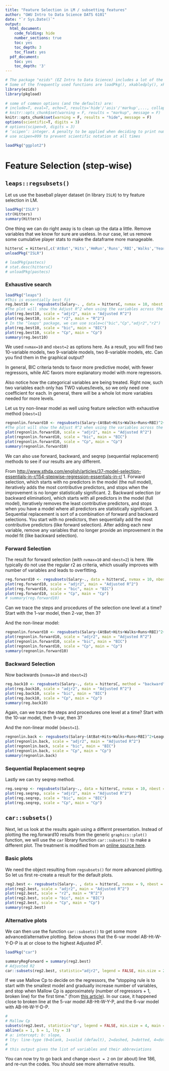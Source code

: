 ---
title: "Feature Selection in LM / subsetting features"
author: "GWU Intro to Data Science DATS 6101"
date: "`r Sys.Date()`"
output:
  html_document:
    code_folding: hide
    number_sections: true
    toc: yes
    toc_depth: 3
    toc_float: yes
  pdf_document:
    toc: yes
    toc_depth: '3'
---

```{r init, include=FALSE}
# The package "ezids" (EZ Intro to Data Science) includes a lot of the helper functions we developed for the course. 
# Some of the frequently used functions are loadPkg(), xkabledply(), xkablesummary(), uzscale(), etc.
library(ezids)
library(pkgload)
 
# some of common options (and the defaults) are: 
# include=T, eval=T, echo=T, results='hide'/'asis'/'markup',..., collapse=F, warning=T, message=T, error=T, cache=T, fig.width=6, fig.height=4, fig.dim=c(6,4) #inches, fig.align='left'/'center','right', 
# knitr::opts_chunk$set(warning = F, results = "markup", message = F)
knitr::opts_chunk$set(warning = F, results = "hide", message = F)
options(scientific=T, digits = 3) 
# options(scipen=9, digits = 3) 
# ‘scipen’: integer. A penalty to be applied when deciding to print numeric values in fixed or exponential notation.  Positive values bias towards fixed and negative towards scientific notation: fixed notation will be preferred unless it is more than ‘scipen’ digits wider.
# use scipen=999 to prevent scientific notation at all times
```

```{r base_lib}
loadPkg("ggplot2")
```


# Feature Selection (step-wise)

## `leaps::regsubsets()`  
Let us use the baseball player dataset (in library `ISLR`) to try feature selection in LM.  
```{r}
loadPkg("ISLR")
str(Hitters)
summary(Hitters)
```

One thing we can do right away is to clean up the data a little. Remove variables that we know for sure are useless.
In our case, let us remove some cumulative player stats to make the dataframe more manageable.

```{r}
hittersC = Hitters[,c('AtBat','Hits','HmRun','Runs','RBI','Walks','Years','League','Division','PutOuts','Assists','Errors','Salary')] # cleaned dataset
unloadPkg("ISLR")
```

```{r}
# loadPkg(pastecs)
# stat.desc(hittersC)
# unloadPkg(pastecs)
```

### Exhaustive search  

```{r}
loadPkg("leaps")
#This is essentially best fit 
reg.best10 <- regsubsets(Salary~. , data = hittersC, nvmax = 10, nbest = 2, method = "exhaustive")  # leaps::regsubsets() - Model selection by exhaustive (default) search, forward or backward stepwise, or sequential replacement
#The plot will show the Adjust R^2 when using the variables across the bottom
plot(reg.best10, scale = "adjr2", main = "Adjusted R^2")
plot(reg.best10, scale = "r2", main = "R^2")
# In the "leaps" package, we can use scale=c("bic","Cp","adjr2","r2")
plot(reg.best10, scale = "bic", main = "BIC")
plot(reg.best10, scale = "Cp", main = "Cp")
summary(reg.best10)
```

We used `nvmax=10` and `nbest=2` as options here. As a result, you will find two 10-variable models, two 9-variable models, two 8-variable models, etc. Can you find them in the graphical output?

In general, BIC criteria tends to favor more predictive model, with fewer regressors, while AIC favors more explanatory model with more regressors.

Also notice how the categorical variables are being treated. Right now, such two variables each only has TWO values/levels, so we only need one coefficient for each. In general, there will be a whole lot more variables needed for more levels.

Let us try non-linear model as well using feature selection with exhaustive method (`nbest=1`)

```{r}
regnonlin.forward10 <- regsubsets(Salary~(AtBat+Hits+Walks+Runs+RBI)^2+League:Division, data = hittersC, nvmax = 10)  # leaps, regsubsets: Model selection by exhaustive search, forward or backward stepwise, or sequential replacement
#The plot will show the Adjust R^2 when using the variables across the bottom
plot(regnonlin.forward10, scale = "adjr2", main = "Adjusted R^2")
plot(regnonlin.forward10, scale = "bic", main = "BIC")
plot(regnonlin.forward10, scale = "Cp", main = "Cp")
summary(regnonlin.forward10)
```

We can also use forward, backward, and seqrep (sequential replacement) methods to see if our results are any different.

From <http://www.sthda.com/english/articles/37-model-selection-essentials-in-r/154-stepwise-regression-essentials-in-r/>
1. Forward selection, which starts with no predictors in the model (the null model), iteratively adds the most contributive predictors, and stops when the improvement is no longer statistically significant.
2. Backward selection (or backward elimination), which starts with all predictors in the model (full model), iteratively removes the least contributive predictors, and stops when you have a model where all predictors are statistically significant.
3. Sequential replacement is sort of a combination of forward and backward selections. You start with no predictors, then sequentially add the most contributive predictors (like forward selection). After adding each new variable, remove any variables that no longer provide an improvement in the model fit (like backward selection).

### Forward Selection

The result for forward selection (with `nvmax=10` and `nbest=2`) is here. We typically do not use the regular r2 as criteria, which usually improves with number of variables and leads to overfitting.  

```{r}
reg.forward10 <- regsubsets(Salary~., data = hittersC, nvmax = 10, nbest = 1, method = "forward")
plot(reg.forward10, scale = "adjr2", main = "Adjusted R^2")
plot(reg.forward10, scale = "bic", main = "BIC")
plot(reg.forward10, scale = "Cp", main = "Cp")
# summary(reg.forward10)
```

Can we trace the steps and procedures of the selection one level at a time? Start with the 1-var model, then 2-var, then 3?

And the non-linear model:

```{r}
regnonlin.forward10 <- regsubsets(Salary~(AtBat+Hits+Walks+Runs+RBI)^2+League:Division, data = hittersC, nvmax = 10, method="forward")  # leaps, regsubsets: Model selection by exhaustive search, forward or backward stepwise, or sequential replacement
plot(regnonlin.forward10, scale = "adjr2", main = "Adjusted R^2")
plot(regnonlin.forward10, scale = "bic", main = "BIC")
plot(regnonlin.forward10, scale = "Cp", main = "Cp")
summary(regnonlin.forward10)
```


### Backward Selection

Now backwards (`nvmax=10` and `nbest=2`)

```{r}
reg.back10 <- regsubsets(Salary~., data = hittersC, method = "backward", nvmax = 10, nbest = 2)
plot(reg.back10, scale = "adjr2", main = "Adjusted R^2")
plot(reg.back10, scale = "bic", main = "BIC")
plot(reg.back10, scale = "Cp", main = "Cp")
summary(reg.back10)
```

Again, can we trace the steps and procedures one level at a time? Start with the 10-var model, then 9-var, then 3?  


And the non-linear model (`nbest=1`).

```{r}
regnonlin.back <- regsubsets(Salary~(AtBat+Hits+Walks+Runs+RBI)^2+League:Division, data = hittersC, method = "backward", nvmax = 10)
plot(regnonlin.back, scale = "adjr2", main = "Adjusted R^2")
plot(regnonlin.back, scale = "bic", main = "BIC")
plot(regnonlin.back, scale = "Cp", main = "Cp")
summary(regnonlin.back)
```

### Sequential Replacement seqrep  

Lastly we can try seqrep method.
```{r}
reg.seqrep <- regsubsets(Salary~., data = hittersC, nvmax = 10, nbest = 2 , method = "seqrep")
plot(reg.seqrep, scale = "adjr2", main = "Adjusted R^2")
plot(reg.seqrep, scale = "bic", main = "BIC")
plot(reg.seqrep, scale = "Cp", main = "Cp")
```



## `car::subsets()`

Next, let us look at the results again using a differnt presentation. Instead of plotting the reg.forward10 results from the generic `graphics::plot()` function, we will use the `car` library function `car::subsets()` to make a different plot.
The treatment is modified from an [online source here](https://rstudio-pubs-static.s3.amazonaws.com/2897_9220b21cfc0c43a396ff9abf122bb351.html).  

### Basic plots
We need the object resulting from `regsubsets()` for more advanced plotting. So let us first re-create a result for the default plots. 

```{r}

reg2.best <- regsubsets(Salary~. , data = hittersC, nvmax = 9, nbest = 1, method = "exhaustive") 
plot(reg2.best, scale = "adjr2", main = "Adjusted R^2")
plot(reg2.best, scale = "r2", main = "R^2")
plot(reg2.best, scale = "bic", main = "BIC")
plot(reg2.best, scale = "Cp", main = "Cp")
summary(reg2.best)
```
### Alternative plots  
We can then use the function `car::subsets()` to get some more advanced/alternative plotting. Below shows that the 6-var model AB-Ht-W-Y-D-P is at or close to the highest Adjusted $R^2$.  

```{r}
loadPkg("car")

summaryRegForward = summary(reg2.best)
# Adjusted R2
car::subsets(reg2.best, statistic="adjr2", legend = FALSE, min.size = 2, main = "Adjusted R^2")
```

If we use Mallow Cp to decide on the regressors, the "stopping rule is to start with the smallest model and gradually increase number of variables, and stop when Mallow Cp is approximately (number of regressors + 1, broken line) for the first time." (from [this article](https://rstudio-pubs-static.s3.amazonaws.com/2897_9220b21cfc0c43a396ff9abf122bb351.html)). In our case, it happened close to broken line at the 5-var model AB-Ht-W-Y-P, and the 6-var model with AB-Ht-W-Y-D-P.  

```{r}
# 
# Mallow Cp
subsets(reg2.best, statistic="cp", legend = FALSE, min.size = 4, main = "Mallow Cp")
abline(a = 1, b = 1, lty = 3)  
# a: intercept; b: slope, 
# lty: line-type (0=blank, 1=solid (default), 2=dashed, 3=dotted, 4=dotdash, 5=longdash, 6=twodash) 
#
# this output gives the list of variables and their abbreviations
```

You can now try to go back and change `nbest = 2` on (or about) line 186, and re-run the codes.  You should see more alternative results.